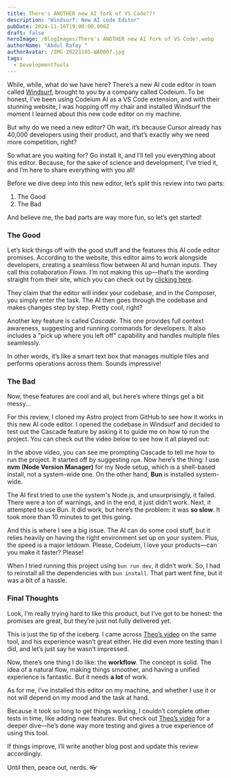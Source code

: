 ```yaml
---
title: There's ANOTHER new AI fork of VS Code??!
description: "Windsurf: New AI code Editor"
pubDate: 2024-11-16T19:00:00.000Z
draft: false
heroImage: /BlogImages/There's ANOTHER new AI fork of VS Code!.webp
authorName: "Abdul Rafay "
authorAvatar: /IMG-20221105-WA0007.jpg
tags:
  - DevelopmentTools
---
```



While, while, what do we have here? There’s a new AI code editor in town called [Windsurf](https://codeium.com/windsurf), brought to you by a company called Codeium. To be honest, I’ve been using Codeium AI as a VS Code extension, and with their stunning website, I was hopping off my chair and installed Windsurf the moment I learned about this new code editor on my machine.

But why do we need a new editor? Oh wait, it’s because Cursor already has 40,000 developers using their product, and that’s exactly why we need more competition, right?

So what are you waiting for? Go install it, and I’ll tell you everything about this editor. Because, for the sake of science and development, I’ve tried it, and I’m here to share everything with you all!

Before we dive deep into this new editor, let’s split this review into two parts:

1. The Good
2. The Bad

And believe me, the bad parts are way more fun, so let’s get started!

### The Good

Let’s kick things off with the good stuff and the features this AI code editor promises. According to the website, this editor aims to work alongside developers, creating a seamless flow between AI and human inputs. They call this collaboration _Flows_. I’m not making this up—that’s the wording straight from their site, which you can check out by [clicking here](https://codeium.com/windsurf).

They claim that the editor will index your codebase, and in the Composer, you simply enter the task. The AI then goes through the codebase and makes changes step by step. Pretty cool, right?

Another key feature is called _Cascade_. This one provides full context awareness, suggesting and running commands for developers. It also includes a "pick up where you left off" capability and handles multiple files seamlessly.

In other words, it’s like a smart text box that manages multiple files and performs operations across them. Sounds impressive!

### The Bad

Now, these features are cool and all, but here’s where things get a bit messy...

For this review, I cloned my Astro project from GitHub to see how it works in this new AI code editor. I opened the codebase in Windsurf and decided to test out the Cascade feature by asking it to guide me on how to run the project. You can check out the video below to see how it all played out:

<VideoEmbed
  src="https://7huqjqx8yo.ufs.sh/f/TViMykBJnLIJLYMx6NSGODv8zKEuQRClSiYAsbdfeG73ThV1"
  title="How to Use AI"
  client:load
/>
In the above video, you can see me prompting Cascade to tell me how to run the
project. It started off by suggesting `npm`. Now here’s the thing: I use **nvm
(Node Version Manager)** for my Node setup, which is a shell-based install, not
a system-wide one. On the other hand, **Bun** is installed system-wide.

The AI first tried to use the system's Node.js, and unsurprisingly, it failed. There were a ton of warnings, and in the end, it just didn’t work. Next, it attempted to use Bun. It did work, but here’s the problem: it was **so slow**. It took more than 10 minutes to get this going.

And this is where I see a big issue. The AI can do some cool stuff, but it relies heavily on having the right environment set up on your system. Plus, the speed is a major letdown. Please, Codeium, I love your products—can you make it faster? Please!

When I tried running this project using `bun run dev`, it didn’t work. So, I had to reinstall all the dependencies with `bun install`. That part went fine, but it was a bit of a hassle.

### Final Thoughts

Look, I’m really trying hard to like this product, but I’ve got to be honest: the promises are great, but they’re just not fully delivered yet.

This is just the tip of the iceberg. I came across [Theo’s video](https://www.youtube.com/watch?v=FqbMXtxDZYc) on the same tool, and his experience wasn’t great either. He did even more testing than I did, and let’s just say he wasn’t impressed.

Now, there’s one thing I do like: the **workflow**. The concept is solid. The idea of a natural flow, making things smoother, and having a unified experience is fantastic. But it needs **a lot** of work.

As for me, I’ve installed this editor on my machine, and whether I use it or not will depend on my mood and the task at hand.

Because it took so long to get things working, I couldn’t complete other tests in time, like adding new features. But check out [Theo’s video](https://www.youtube.com/watch?v=FqbMXtxDZYc) for a deeper dive—he’s done way more testing and gives a true experience of using this tool.

If things improve, I’ll write another blog post and update this review accordingly.

Until then, peace out, nerds. 👓
